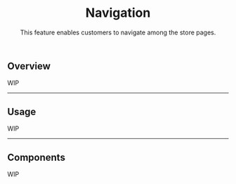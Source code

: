 


<header>

# Navigation

This feature enables customers to navigate among the store pages.

</header>

## Overview

WIP

---

## Usage

WIP

---

## Components

WIP
